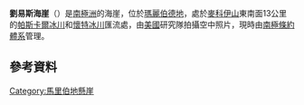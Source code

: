 {{coord|75|53|S|140|36|W|source:GNIS|display=title}}

'''劉易斯海崖'''（{{lang-en|Lewis Bluff}}）是[[南極洲|南極洲]]的海崖，位於[[瑪麗伯德地|瑪麗伯德地]]，處於[[麥科伊山|麥科伊山]]東南面13公里的[[帕斯卡爾冰川|帕斯卡爾冰川]]和[[懷特冰川|懷特冰川]]匯流處，由[[美國|美國]]研究隊拍攝空中照片，現時由[[南極條約體系|南極條約體系]]管理。

==參考資料==
{{cite gnis | type = antarid | id = 8771| name = Lewis Bluff | accessdate = 2013-06-13}}

{{DEFAULTSORT:Lewis Bluff}}
[[Category:馬里伯地懸崖|Category:馬里伯地懸崖]]


{{MarieByrdLand-geo-stub}}